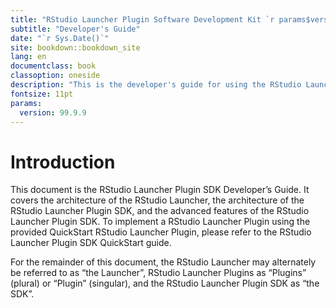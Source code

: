 ```yaml
--- 
title: "RStudio Launcher Plugin Software Development Kit `r params$version`"
subtitle: "Developer's Guide"
date: "`r Sys.Date()`"
site: bookdown::bookdown_site
lang: en
documentclass: book
classoption: oneside
description: "This is the developer's guide for using the RStudio Launcher Plugin SDK."
fontsize: 11pt
params:
  version: 99.9.9
---
```


# Introduction {#intro}

This document is the RStudio Launcher Plugin SDK Developer's Guide. It covers the architecture of the RStudio Launcher, the architecture of the RStudio Launcher Plugin SDK, and the advanced features of the RStudio Launcher Plugin SDK. To implement a RStudio Launcher Plugin using the provided QuickStart RStudio Launcher Plugin, please refer to the RStudio Launcher Plugin SDK QuickStart guide.

For the remainder of this document, the RStudio Launcher may alternately be referred to as "the Launcher", RStudio Launcher Plugins as "Plugins" (plural) or "Plugin" (singular), and the RStudio Launcher Plugin SDK as "the SDK".
